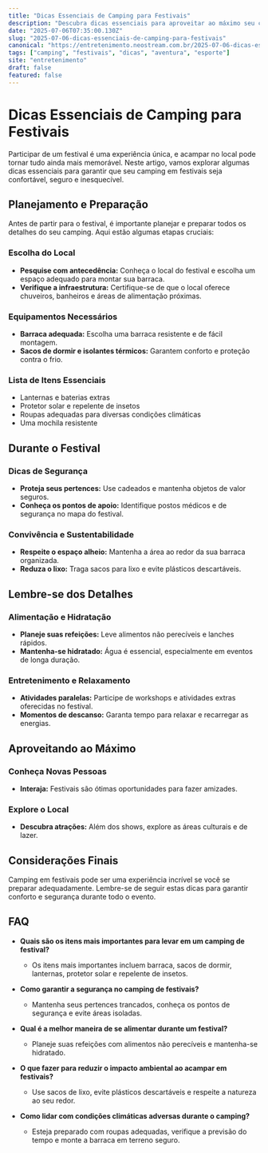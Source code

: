 ```yaml
---
title: "Dicas Essenciais de Camping para Festivais"
description: "Descubra dicas essenciais para aproveitar ao máximo seu camping em festivais, garantindo conforto e segurança durante o evento."
date: "2025-07-06T07:35:00.130Z"
slug: "2025-07-06-dicas-essenciais-de-camping-para-festivais"
canonical: "https://entretenimento.neostream.com.br/2025-07-06-dicas-essenciais-de-camping-para-festivais"
tags: ["camping", "festivais", "dicas", "aventura", "esporte"]
site: "entretenimento"
draft: false
featured: false
---
```


# Dicas Essenciais de Camping para Festivais

Participar de um festival é uma experiência única, e acampar no local pode tornar tudo ainda mais memorável. Neste artigo, vamos explorar algumas dicas essenciais para garantir que seu camping em festivais seja confortável, seguro e inesquecível.

## Planejamento e Preparação

Antes de partir para o festival, é importante planejar e preparar todos os detalhes do seu camping. Aqui estão algumas etapas cruciais:

### Escolha do Local

- **Pesquise com antecedência:** Conheça o local do festival e escolha um espaço adequado para montar sua barraca.
- **Verifique a infraestrutura:** Certifique-se de que o local oferece chuveiros, banheiros e áreas de alimentação próximas.

### Equipamentos Necessários

- **Barraca adequada:** Escolha uma barraca resistente e de fácil montagem.
- **Sacos de dormir e isolantes térmicos:** Garantem conforto e proteção contra o frio.

### Lista de Itens Essenciais

- Lanternas e baterias extras
- Protetor solar e repelente de insetos
- Roupas adequadas para diversas condições climáticas
- Uma mochila resistente

## Durante o Festival

### Dicas de Segurança

- **Proteja seus pertences:** Use cadeados e mantenha objetos de valor seguros.
- **Conheça os pontos de apoio:** Identifique postos médicos e de segurança no mapa do festival.

### Convivência e Sustentabilidade

- **Respeite o espaço alheio:** Mantenha a área ao redor da sua barraca organizada.
- **Reduza o lixo:** Traga sacos para lixo e evite plásticos descartáveis.

## Lembre-se dos Detalhes

### Alimentação e Hidratação

- **Planeje suas refeições:** Leve alimentos não perecíveis e lanches rápidos.
- **Mantenha-se hidratado:** Água é essencial, especialmente em eventos de longa duração.

### Entretenimento e Relaxamento

- **Atividades paralelas:** Participe de workshops e atividades extras oferecidas no festival.
- **Momentos de descanso:** Garanta tempo para relaxar e recarregar as energias.

## Aproveitando ao Máximo

### Conheça Novas Pessoas

- **Interaja:** Festivais são ótimas oportunidades para fazer amizades.

### Explore o Local

- **Descubra atrações:** Além dos shows, explore as áreas culturais e de lazer.

## Considerações Finais

Camping em festivais pode ser uma experiência incrível se você se preparar adequadamente. Lembre-se de seguir estas dicas para garantir conforto e segurança durante todo o evento.

## FAQ

- **Quais são os itens mais importantes para levar em um camping de festival?**
  - Os itens mais importantes incluem barraca, sacos de dormir, lanternas, protetor solar e repelente de insetos.

- **Como garantir a segurança no camping de festivais?**
  - Mantenha seus pertences trancados, conheça os pontos de segurança e evite áreas isoladas.

- **Qual é a melhor maneira de se alimentar durante um festival?**
  - Planeje suas refeições com alimentos não perecíveis e mantenha-se hidratado.

- **O que fazer para reduzir o impacto ambiental ao acampar em festivais?**
  - Use sacos de lixo, evite plásticos descartáveis e respeite a natureza ao seu redor.

- **Como lidar com condições climáticas adversas durante o camping?**
  - Esteja preparado com roupas adequadas, verifique a previsão do tempo e monte a barraca em terreno seguro.